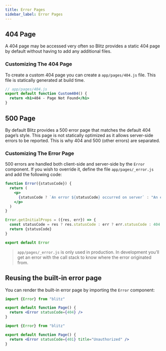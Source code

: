 ```yaml
---
title: Error Pages
sidebar_label: Error Pages
---
```


## 404 Page

A 404 page may be accessed very often so Blitz provides a static 404 page by default without having to add any additional files.

### Customizing The 404 Page

To create a custom 404 page you can create a `app/pages/404.js` file. This file is statically generated at build time.

```jsx
// app/pages/404.js
export default function Custom404() {
  return <h1>404 - Page Not Found</h1>
}
```

## 500 Page

By default Blitz provides a 500 error page that matches the default 404 page’s style. This page is not statically optimized as it allows server-side errors to be reported. This is why 404 and 500 (other errors) are separated.

### Customizing The Error Page

500 errors are handled both client-side and server-side by the `Error` component. If you wish to override it, define the file `app/pages/_error.js` and add the following code:

```jsx
function Error({statusCode}) {
  return (
    <p>
      {statusCode ? `An error ${statusCode} occurred on server` : "An error occurred on client"}
    </p>
  )
}

Error.getInitialProps = ({res, err}) => {
  const statusCode = res ? res.statusCode : err ? err.statusCode : 404
  return {statusCode}
}

export default Error
```

> `app/pages/_error.js` is only used in production. In development you’ll get an error with the call stack to know where the error originated from.

## Reusing the built-in error page

You can render the built-in error page by importing the `Error` component:

```jsx
import {Error} from "blitz"

export default function Page() {
  return <Error statusCode={404} />
}
```

```jsx
import {Error} from "blitz"

export default function Page() {
  return <Error statusCode={401} title="Unauthorized" />
}
```

